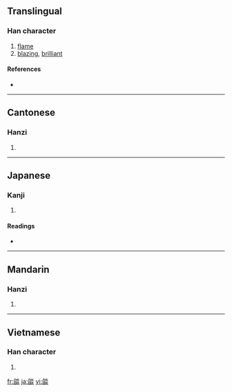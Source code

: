 {{also|焰|焔}}
==Translingual==

===Han character===
{{Han char|rn=86|rad=火|as=12|sn=16|four=2978<sub>9</sub>|canj=弓X火火 (NXFF)}}

# [[flame]]
# [[blazing]], [[brilliant]]

====References====
* {{Han ref|kx=0682.080|dkj=19395|dj=1094.070|hdz=32235.100|uh=71C4|ud=29124|bh=BF56|bd=48982}}

----

==Cantonese==

===Hanzi===
{{yue-hanzi|jyut=|y=yim6}}

# {{defn|Cantonese|sort=火12}}

----

==Japanese==

===Kanji===
{{ja-kanji|grade=|rs=火12}}

# {{defn|Japanese}}

====Readings====
* {{ja-readings|on=[[えん]] (en)|kun=[[ほのお]] (honoo)}}

----

==Mandarin==

===Hanzi===
{{cmn-hanzi|pin=[[yàn]] ([[yan4]])|wg=yen<sup>4</sup>}}

# {{defn|Mandarin|sort=火12}}

----

==Vietnamese==

===Han character===
{{vi-hantu|[[diễm]]|rs=火12}}

# {{defn|Vietnamese|sort=火12}}

[[fr:燄]]
[[ja:燄]]
[[vi:燄]]